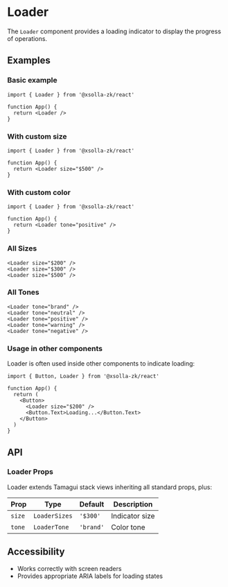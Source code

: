 # Loader

The `Loader` component provides a loading indicator to display the progress of operations.

## Examples

### Basic example

```tsx
import { Loader } from '@xsolla-zk/react'

function App() {
  return <Loader />
}
```

### With custom size

```tsx
import { Loader } from '@xsolla-zk/react'

function App() {
  return <Loader size="$500" />
}
```

### With custom color

```tsx
import { Loader } from '@xsolla-zk/react'

function App() {
  return <Loader tone="positive" />
}
```

### All Sizes

```tsx
<Loader size="$200" />
<Loader size="$300" />
<Loader size="$500" />
```

### All Tones

```tsx
<Loader tone="brand" />
<Loader tone="neutral" />
<Loader tone="positive" />
<Loader tone="warning" />
<Loader tone="negative" />
```

### Usage in other components

Loader is often used inside other components to indicate loading:

```tsx
import { Button, Loader } from '@xsolla-zk/react'

function App() {
  return (
    <Button>
      <Loader size="$200" />
      <Button.Text>Loading...</Button.Text>
    </Button>
  )
}
```

## API

### Loader Props

Loader extends Tamagui stack views inheriting all standard props, plus:

| Prop | Type | Default | Description |
|------|------|---------|----------|
| `size` | `LoaderSizes` | `'$300'` | Indicator size |
| `tone` | `LoaderTone` | `'brand'` | Color tone |

## Accessibility

- Works correctly with screen readers
- Provides appropriate ARIA labels for loading states